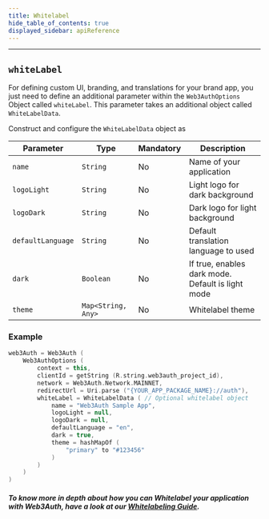 ```yaml
---
title: Whitelabel
hide_table_of_contents: true
displayed_sidebar: apiReference
---
```


---


## `whiteLabel`

For defining custom UI, branding, and translations for your brand app, you just need to define an additional parameter within the `Web3AuthOptions`
Object called `whiteLabel`. This parameter takes an additional object called `WhiteLabelData`.

Construct and configure the `WhiteLabelData` object as

| Parameter         | Type               | Mandatory | Description                                       |
| ----------------- | ------------------ | --------- | ------------------------------------------------- |
| `name`            | `String`           | No        | Name of your application                          |
| `logoLight`       | `String`           | No        | Light logo for dark background                    |
| `logoDark`        | `String`           | No        | Dark logo for light background                    |
| `defaultLanguage` | `String`           | No        | Default translation language to used              |
| `dark`            | `Boolean`          | No        | If true, enables dark mode. Default is light mode |
| `theme`           | `Map<String, Any>` | No        | Whitelabel theme                                  |

### Example

```kotlin
web3Auth = Web3Auth (
    Web3AuthOptions (
        context = this,
        clientId = getString (R.string.web3auth_project_id),
        network = Web3Auth.Network.MAINNET,
        redirectUrl = Uri.parse ("{YOUR_APP_PACKAGE_NAME}://auth"),
        whiteLabel = WhiteLabelData ( // Optional whitelabel object
            name = "Web3Auth Sample App",
            logoLight = null,
            logoDark = null,
            defaultLanguage = "en",
            dark = true,
            theme = hashMapOf (
                "primary" to "#123456"
            )
        )
    )
)
```

##### To know more in depth about how you can Whitelabel your application with Web3Auth, have a look at our [Whitelabeling Guide](/whitelabeling).
